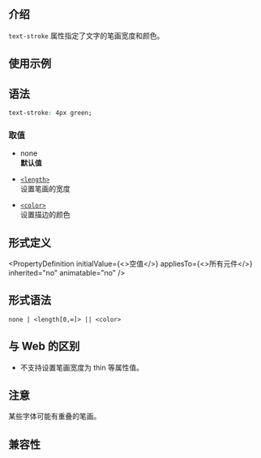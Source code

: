 ## 介绍

`text-stroke` 属性指定了文字的笔画宽度和颜色。

## 使用示例


<Go
  example="css-api"
  defaultFile="src/text-stroke/App.tsx"
  img="https://lf-lynx.tiktok-cdns.com/obj/lynx-artifacts-oss-sg/lynx-website/assets/doc/css/text-stroke.jpg"
  entry="src/text-stroke"
  defaultEntryFile="dist/text-stroke.lynx.bundle"
/>

## 语法

```css
text-stroke: 4px green;
```

### 取值

- none <br/>
  **默认值**

- [`<length>`](api/css/data-type/length.mdx)<br/>
  设置笔画的宽度

- [`<color>`](./color.mdx)<br/>
  设置描边的颜色

## 形式定义


<PropertyDefinition
  initialValue={<>空值</>}
  appliesTo={<>所有元件</>}
  inherited="no"
  animatable="no"
/>

## 形式语法

```
none | <length[0,∞]> || <color>
```

## 与 Web 的区别

- 不支持设置笔画宽度为 thin 等属性值。

## 注意

某些字体可能有重叠的笔画。

## 兼容性


<LegacyCompatTable metadata="css/properties/text-stroke" />
